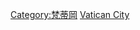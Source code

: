 {{catmore}}
{{Commonscat|Transport in the Vatican City}}

[[Category:梵蒂岡|Category:梵蒂岡]]
[[Category:欧洲各国交通|Vatican City]]